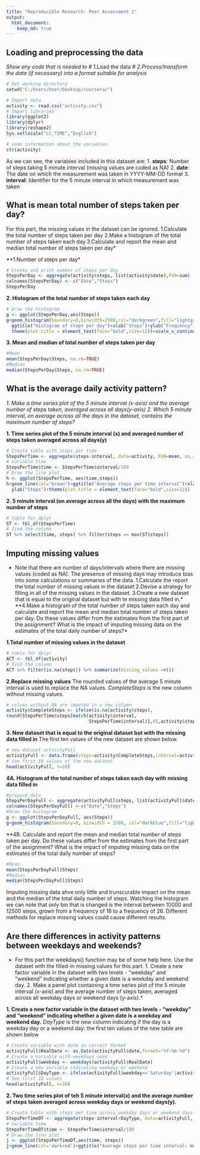 ```yaml
---
title: "Reproducible Research: Peer Assessment 1"
output: 
  html_document:
    keep_md: true
---
```



## Loading and preprocessing the data
*Show any code that is needed to*
# 1.Load the data*
# 2.Process/transform the data (if necessary) into a format suitable for analysis*

```r
# Set working directory
setwd("C:/Users/User/Desktop/coursera/")

# Import data
activity <- read.csv("activity.csv")
# Import libraries
library(ggplot2)
library(dplyr)
library(reshape2)
Sys.setlocale("LC_TIME","English")
```

```r
# some information about the variables
str(activity)
```

As we can see, the variables included in this dataset are:
1. **steps**: Number of steps taking 5 minute interval (missing values are coded as NA)
2. **date**: The date on which the measurement was taken in YYYY-MM-DD format
3. **interval**: Identifier for the 5 minute interval in which measurement was taken


## What is mean total number of steps taken per day?
For this part, the missing values in the dataset can be ignored.*
*1.Calculate the total number of steps taken per day*
*2.Make a histogram of the total number of steps taken each day*
*3.Calculate and report the mean and median total number of steps taken per day*

**1.Number of steps per day*

```r
# Create and print number of steps per day
StepsPerDay <- aggregate(activity$steps, list(activity$date),FUN=sum)
colnames(StepsPerDay) <- c("Date","Steps")
StepsPerDay
```

**2. Histogram of the total number of steps taken each day**

```r
# Draw the histogram
g <- ggplot(StepsPerDay,aes(Steps))
g+geom_histogram(boundary=0,binwidth=2500,col="darkgreen",fill="lightgreen")+
  ggtitle("Histogram of steps per day")+xlab("Steps")+ylab("Frequency")+
  theme(plot.title = element_text(face="bold",size=12))+scale_x_continuous(breaks = seq(0,25000,2500))+scale_y_continuous(breaks=seq(0,18,2))
```

**3. Mean and median of total number of steps taken per day**

```r
#Mean
mean(StepsPerDay$Steps, na.rm=TRUE)
#Median
median(StepsPerDay$Steps, na.rm=TRUE)
```


## What is the average daily activity pattern?
*1. Make a time series plot of the 5 minute interval (x-axis) and the average number of steps taken, averaged across all days(y-axis)*
*2. Which 5 minute interval, on average across all the days in the dataset, contains the maximum number of steps?*

**1. Time series plot of the 5 minute interval (x) and averaged number of steps taken averaged across all days(y)**

```r
# Create table with steps per time
StepsPerTime <- aggregate(steps~interval, data=activity, FUN=mean, na.action=na.omit)
# Variable time 
StepsPerTime$time <- StepsPerTime$interval/100
# Draw the line plot
h <- ggplot(StepsPerTime, aes(time,steps))
h+geom_line(col="brown")+ggtitle("Average steps per time interval")+xlab("Time")+
  ylab("Steps")+theme(plot.title = element_text(face="bold",size=12))
```


**2. 5 minute interval (on average across all the days) with the maximum number of steps**

```r
# table for dplyr
ST <- tbl_df(StepsPerTime)
# find the column
ST %>% select(time, steps) %>% filter(steps == max(ST$steps))
```



## Imputing missing values
* Note that there are number of days/intervals where there are missing values (coded as NA). The presence of missing days may introduce bias into some calculations or summaries of the data.**
**1.Calculate the report the total number of missing values in the dataset**
**2.Devise a strategy for filling in all of the missing values in the dataset.**
**3.Create a new dataset that is equal to the original dataset but with te missing data filled in.*
**4.Make a histogram of the total number of steps taken each day and calculate and report the mean and median total number of steps taken per day. Do these values differ from the estimates from the first part of the assignment? What is the impact of imputing missing data on the estimates of the total daily number of steps?*

**1.Total number of missing values in the dataset**
```r
# table for dplyr
ACT <- tbl_df(activity)
# find the column
ACT %>% filter(is.na(steps)) %>% summarize(missing_values =n())
```

**2.Replace missing values**
The rounded values of the average 5 minute interval is used to replace the NA values.
*CompleteSteps* is the new column without missing values.

```r
# values without NA are imputed in a new column
activity$CompleteSteps <- ifelse(is.na(activity$steps),
round(StepsPerTime$steps[match(activity$interval,
                               StepsPerTime$interval)],0),activity$steps)
```

**3. New dataset that is equal to the original dataset but with the missing data filled in**
The first ten values of the new dataset are shown below.

```r
# new dataset activityFull
activityFull <- data.frame(steps=activity$CompleteSteps,interval=activity$interval, date=activity$date)
# see first 10 values of the new dataset
head(activityFull, n=10)
```

**4A. Histogram of the total number of steps taken each day with missing data filled in**

```r
#prepare data
StepsPerDayFull <- aggregate(activityFull$steps, list(activityFull$date),FUN=sum)
colnames(StepsPerDayFull) <-c("Date","Steps")
#draw the histogram
g <- ggplot(StepsPerDayFull, aes(Steps))
g+geom_histogram(boundary=0, binwidth = 2500, col="darkblue",fill="lightblue")+ggtitle("Histogram of steps per day")+xlab("Steps")+ylab("Frequency")+theme(plot.title = element_text(face="bold",size=12))+scale_x_continuous(breaks = seq(0,25000,2500))+scale_y_continuous(breaks = seq(0,26,2))
```


**4B. Calculate and report the mean and median total number of steps taken per day. Do these values differ from the estimates from the first part of the assignment? What is the impact of imputing missing data on the estimates of the total daily number of steps?

```r
#Mean
mean(StepsPerDayFull$Steps)
#Median
median(StepsPerDayFull$Steps)
```

Imputing missing data ahve only little and trunscurable impact on the mean and the median of the total daily number of steps.
Watching the histogram we can note that only bin that is changed is the interval between 10000 and 12500 steps, grown from a frequency of 18 to a frequency of 26.
Different methods for replace missing values could cause different results. 



## Are there differences in activity patterns between weekdays and weekends?
* For this part the weekdays() function may be of some help here. Use the dataset with the filled-in missing values for this part.*
*1. Create a new factor variable in the dataset with two levels - "weekday" and "weekend" indicating whether a given date is a weekday and weekend day.*
*2. Make a panel plot containing a time series plot of the 5 minute interval (x-axis) and the average number of steps taken, averaged across all weekday days or weekend days (y-axis).*

**1. Create a new factor variable in the dataset with two levels - "weekday" and "weekend" indicating whether a given date is a weekday and weekend day.**
*DayType* is the new column indicating if the day is a weekday day or a weekend day: the first ten values of the new table are shown below

```r
# Create variable with date in correct format 
activityFull$RealDate <- as.Date(activityFull$date,format="%Y-%m-%d")
# Create a variable with weekdays name
activityFull$weekday <- weekdays(activityFull$RealDate)
# Create a new variable indicating weekday or weekend
activityFull$DayType <- ifelse(activityFull$weekday=='Saturday'|activityFull$weekday=='Sunday','weekend','weekday')
# See first 10 values
head(activityFull, n=10)
```

**2. Two time series plot of teh 5 minute interval(x) and the average number of steps taken averaged across weekday days or weekend days(y).**

```r
# Create table with steps per time across weekday days or weekend days 
StepsPerTimeDT <- aggregate(steps~interval+DayType, data=activityFull, FUN=mean,na.action=na.omit)
# Variable time
StepsPerTimeDT$time <- StepsPerTime$interval/100
# Draw the line plot
j <- ggplot(StepsPerTimeDT,aes(time, steps))
j+geom_line(col='darkred')+ggtitle("Average steps per time interval: Weekdays vs. weekends")+xlab("Time")+ylab("Steps")+theme(plot.title = element_text(face="bold",size=12))+facet_grid(DayType~.)
```
